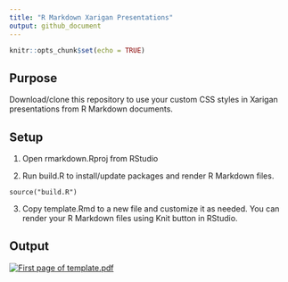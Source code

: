 ```yaml
---
title: "R Markdown Xarigan Presentations"
output: github_document
---
```

```r
knitr::opts_chunk$set(echo = TRUE)
```
## Purpose
Download/clone this repository to use your custom CSS styles in Xarigan presentations from R Markdown documents.

## Setup

1. Open rmarkdown.Rproj from RStudio

2. Run build.R to install/update packages and render R Markdown files.

```
source("build.R")
```

3. Copy template.Rmd to a new file and customize it as needed. You can render your R Markdown files using Knit button in RStudio.

## Output

[![First page of template.pdf](example.png)](https://jrosell.github/rmarkdown-xarigan-presenations/template.html)
